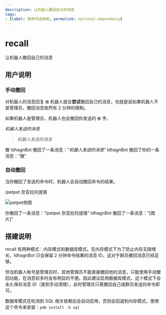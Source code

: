 ```yaml
---
description: 让机器人撤回自己的消息
tags:
- {label: 使用可选依赖, permalink: optional-dependency}
---
```


# recall
让机器人撤回自己的消息

## 用户说明

### 手动撤回
对机器人的消息回复 `撤` 机器人就会**尝试**撤回自己的消息，也就是说如果机器人不是管理员，撤回消息依然有 2 分钟的限制。

如果机器人是管理员，机器人也会撤回你发送的 `撤` 字。

<Example>
  <Recv><em>机器人发送的消息</em></Recv>
  <Send>
    <blockquote><em>机器人发送的消息</em></blockquote>
    撤
  </Send>
  <Note>IdhagnBot 撤回了一条消息：“<em>机器人发送的消息</em>”</Note>
  <Note>IdhagnBot 撤回了你的一条消息：“撤”</Note>
</Example>

### 自动撤回
当你撤回了发送的命令时，机器人会自动撤回命令的结果。

<Example>
  <Send>/petpet 奈亚拉托提镨</Send>
  <Recv>

![petpet例图](/example/meme_pic/petpet.gif)

  </Recv>
  <Note>你撤回了一条消息：“/petpet 奈亚拉托提镨”</Note>
  <Note>IdhagnBot 撤回了一条消息：“[图片]”</Note>
</Example>

## 搭建说明
recall 有两种模式：内存模式和数据库模式。在内存模式下为了防止内存无限增长，IdhagnBot 只会保留 2 分钟命令结果的消息 ID，这对于群员撤回消息已经足够。

但当机器人帐号是管理员时，其他管理员不能直接撤回他的消息，只能使用手动撤回功能，在消息较多时会有明显的不便。因此建议启用数据库模式，这个模式下会永久保存消息 ID（直到手动清理），此时管理员只需撤回自己或群员发送的命令即可。

数据库模式在检测到 SQL 相关依赖后会自动启用，否则会回退到内存模式，使用这个命令来安装：`pdm install -G sql`
